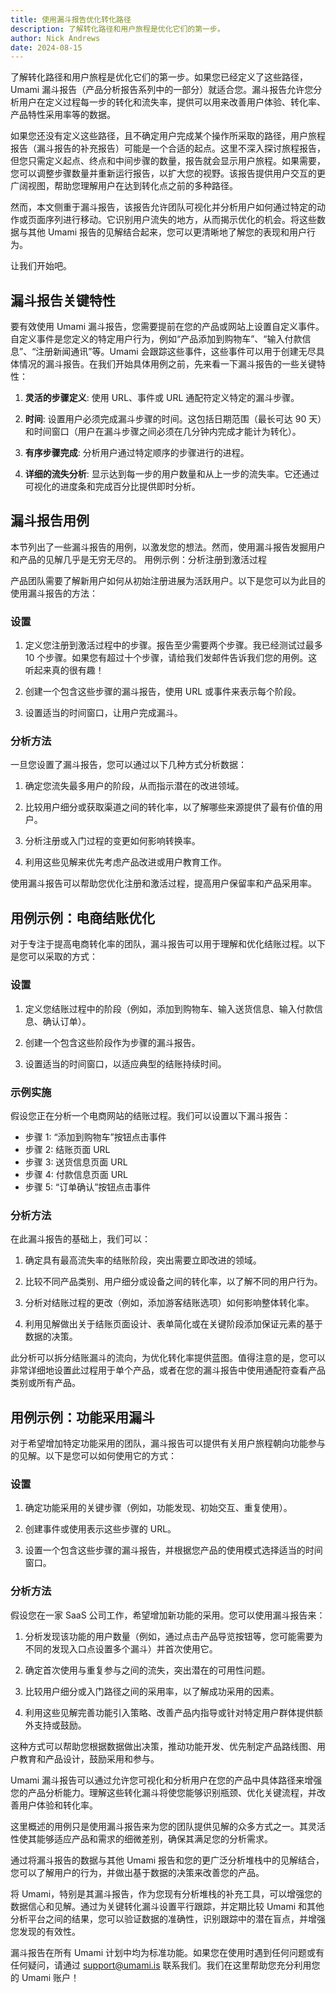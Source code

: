 ```yaml
---
title: 使用漏斗报告优化转化路径
description: 了解转化路径和用户旅程是优化它们的第一步。
author: Nick Andrews
date: 2024-08-15
---
```


了解转化路径和用户旅程是优化它们的第一步。如果您已经定义了这些路径，Umami 漏斗报告（产品分析报告系列中的一部分）就适合您。漏斗报告允许您分析用户在定义过程每一步的转化和流失率，提供可以用来改善用户体验、转化率、产品特性采用率等的数据。

如果您还没有定义这些路径，且不确定用户完成某个操作所采取的路径，用户旅程报告（漏斗报告的补充报告）可能是一个合适的起点。这里不深入探讨旅程报告，但您只需定义起点、终点和中间步骤的数量，报告就会显示用户旅程。如果需要，您可以调整步骤数量并重新运行报告，以扩大您的视野。该报告提供用户交互的更广阔视图，帮助您理解用户在达到转化点之前的多种路径。

然而，本文侧重于漏斗报告，该报告允许团队可视化并分析用户如何通过特定的动作或页面序列进行移动。它识别用户流失的地方，从而揭示优化的机会。将这些数据与其他 Umami 报告的见解结合起来，您可以更清晰地了解您的表现和用户行为。

让我们开始吧。

## 漏斗报告关键特性

要有效使用 Umami 漏斗报告，您需要提前在您的产品或网站上设置自定义事件。自定义事件是您定义的特定用户行为，例如“产品添加到购物车”、“输入付款信息”、“注册新闻通讯”等。Umami 会跟踪这些事件，这些事件可以用于创建无尽具体情况的漏斗报告。在我们开始具体用例之前，先来看一下漏斗报告的一些关键特性：

1. **灵活的步骤定义**: 使用 URL、事件或 URL 通配符定义特定的漏斗步骤。

2. **时间**: 设置用户必须完成漏斗步骤的时间。这包括日期范围（最长可达 90 天）和时间窗口（用户在漏斗步骤之间必须在几分钟内完成才能计为转化）。

3. **有序步骤完成**: 分析用户通过特定顺序的步骤进行的进程。

4. **详细的流失分析**: 显示达到每一步的用户数量和从上一步的流失率。它还通过可视化的进度条和完成百分比提供即时分析。

## 漏斗报告用例

本节列出了一些漏斗报告的用例，以激发您的想法。然而，使用漏斗报告发掘用户和产品的见解几乎是无穷无尽的。
用例示例：分析注册到激活过程

产品团队需要了解新用户如何从初始注册进展为活跃用户。以下是您可以为此目的使用漏斗报告的方法：

### 设置

1. 定义您注册到激活过程中的步骤。报告至少需要两个步骤。我已经测试过最多 10 个步骤。如果您有超过十个步骤，请给我们发邮件告诉我们您的用例。这听起来真的很有趣！

2. 创建一个包含这些步骤的漏斗报告，使用 URL 或事件来表示每个阶段。

3. 设置适当的时间窗口，让用户完成漏斗。

### 分析方法

一旦您设置了漏斗报告，您可以通过以下几种方式分析数据：

1. 确定您流失最多用户的阶段，从而指示潜在的改进领域。

2. 比较用户细分或获取渠道之间的转化率，以了解哪些来源提供了最有价值的用户。

3. 分析注册或入门过程的变更如何影响转换率。

4. 利用这些见解来优先考虑产品改进或用户教育工作。

使用漏斗报告可以帮助您优化注册和激活过程，提高用户保留率和产品采用率。

## 用例示例：电商结账优化

对于专注于提高电商转化率的团队，漏斗报告可以用于理解和优化结账过程。以下是您可以采取的方式：

### 设置

1. 定义您结账过程中的阶段（例如，添加到购物车、输入送货信息、输入付款信息、确认订单）。

2. 创建一个包含这些阶段作为步骤的漏斗报告。

3. 设置适当的时间窗口，以适应典型的结账持续时间。

### 示例实施

假设您正在分析一个电商网站的结账过程。我们可以设置以下漏斗报告：

- 步骤 1: “添加到购物车”按钮点击事件
- 步骤 2: 结账页面 URL
- 步骤 3: 送货信息页面 URL
- 步骤 4: 付款信息页面 URL
- 步骤 5: “订单确认”按钮点击事件

### 分析方法

在此漏斗报告的基础上，我们可以：

1. 确定具有最高流失率的结账阶段，突出需要立即改进的领域。

2. 比较不同产品类别、用户细分或设备之间的转化率，以了解不同的用户行为。

3. 分析对结账过程的更改（例如，添加游客结账选项）如何影响整体转化率。

4. 利用见解做出关于结账页面设计、表单简化或在关键阶段添加保证元素的基于数据的决策。

此分析可以拆分结账漏斗的流向，为优化转化率提供蓝图。值得注意的是，您可以非常详细地设置此过程用于单个产品，或者在您的漏斗报告中使用通配符查看产品类别或所有产品。

## 用例示例：功能采用漏斗

对于希望增加特定功能采用的团队，漏斗报告可以提供有关用户旅程朝向功能参与的见解。以下是您可以如何使用它的方式：

### 设置

1. 确定功能采用的关键步骤（例如，功能发现、初始交互、重复使用）。

2. 创建事件或使用表示这些步骤的 URL。

3. 设置一个包含这些步骤的漏斗报告，并根据您产品的使用模式选择适当的时间窗口。

### 分析方法

假设您在一家 SaaS 公司工作，希望增加新功能的采用。您可以使用漏斗报告来：

1. 分析发现该功能的用户数量（例如，通过点击产品导览按钮等，您可能需要为不同的发现入口点设置多个漏斗）并首次使用它。

2. 确定首次使用与重复参与之间的流失，突出潜在的可用性问题。

3. 比较用户细分或入门路径之间的采用率，以了解成功采用的因素。

4. 利用这些见解完善功能引入策略、改善产品内指导或针对特定用户群体提供额外支持或鼓励。

这种方式可以帮助您根据数据做出决策，推动功能开发、优先制定产品路线图、用户教育和产品设计，鼓励采用和参与。

Umami 漏斗报告可以通过允许您可视化和分析用户在您的产品中具体路径来增强您的产品分析能力。理解这些转化漏斗将使您能够识别瓶颈、优化关键流程，并改善用户体验和转化率。

这里概述的用例只是使用漏斗报告来为您的团队提供见解的众多方式之一。其灵活性使其能够适应产品和需求的细微差别，确保其满足您的分析需求。

通过将漏斗报告的数据与其他 Umami 报告和您的更广泛分析堆栈中的见解结合，您可以了解用户的行为，并做出基于数据的决策来改善您的产品。

将 Umami，特别是其漏斗报告，作为您现有分析堆栈的补充工具，可以增强您的数据信心和见解。通过为关键转化漏斗设置平行跟踪，并定期比较 Umami 和其他分析平台之间的结果，您可以验证数据的准确性，识别跟踪中的潜在盲点，并增强您发现的有效性。

漏斗报告在所有 Umami 计划中均为标准功能。如果您在使用时遇到任何问题或有任何疑问，请通过 <a href="mailto:support@umami.is">support@umami.is</a> 联系我们。我们在这里帮助您充分利用您的 Umami 账户！